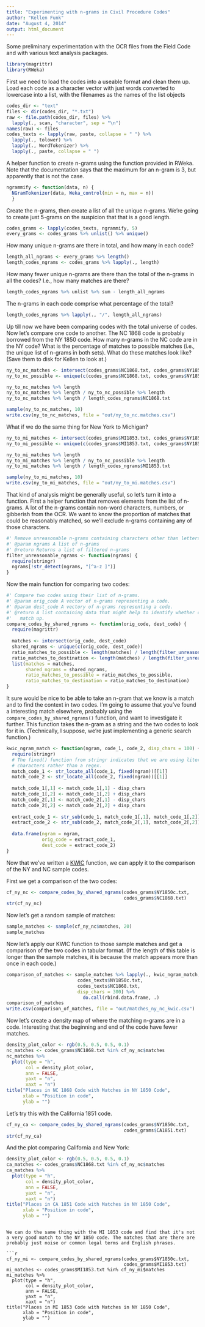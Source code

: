 ```yaml
---
title: "Experimenting with n-grams in Civil Procedure Codes"
author: "Kellen Funk"
date: "August 4, 2014"
output: html_document
---
```


Some preliminary experimentation with the OCR files from the Field Code and with
various text analysis packages.

```r
library(magrittr)
library(RWeka)
```

First we need to load the codes into a useable format and clean them up. Load each code as a character vector with just words converted to lowercase into a list, with the filenames as the names of the list objects

```r
codes_dir <- "text"
files <- dir(codes_dir, "*.txt")
raw <- file.path(codes_dir, files) %>%
  lapply(., scan, "character", sep = "\n")
names(raw) <- files
codes_texts <- lapply(raw, paste, collapse = " ") %>%
  lapply(., tolower) %>%
  lapply(., WordTokenizer) %>%
  lapply(., paste, collapse = " ")
```

A helper function to create n-grams using the function provided in RWeka. Note that the documentation says that the maximum for an n-gram is 3, but apparently that is not the case. 

```r
ngrammify <- function(data, n) { 
  NGramTokenizer(data, Weka_control(min = n, max = n))
  }
```

Create the n-grams, then create a list of all the unique n-grams. We're going to create just 5-grams on the suspicion that that is a good length.

```r
codes_grams <- lapply(codes_texts, ngrammify, 5)
every_grams <- codes_grams %>% unlist() %>% unique()
```

How many unique n-grams are there in total, and how many in each code?

```r
length_all_ngrams <- every_grams %>% length()
length_codes_ngrams <- codes_grams %>% lapply(., length)
```

How many fewer unique n-grams are there than the total of the n-grams in all the codes? I.e., how many matches are there?

```r
length_codes_ngrams %>% unlist %>% sum - length_all_ngrams
```

The n-grams in each code comprise what percentage of the total?

```r
length_codes_ngrams %>% lapply(., "/", length_all_ngrams)
```

Up till now we have been comparing codes with the total universe of codes. Now let's compare one code to another. The NC 1868 code is probably borrowed from the NY 1850 code. How many n-grams in the NC code are in the NY code? What is the percentage of matches to possible matches (i.e., the unique list of n-grams in both sets). What do these matches look like? (Save them to disk for Kellen to look at.)

```r
ny_to_nc_matches <- intersect(codes_grams$NC1868.txt, codes_grams$NY1850c.txt) 
ny_to_nc_possible <- unique(c(codes_grams$NC1868.txt, codes_grams$NY1850c.txt))

ny_to_nc_matches %>% length
ny_to_nc_matches %>% length / ny_to_nc_possible %>% length
ny_to_nc_matches %>% length / length_codes_ngrams$NC1868.txt

sample(ny_to_nc_matches, 10)
write.csv(ny_to_nc_matches, file = "out/ny_to_nc.matches.csv")
```

What if we do the same thing for New York to Michigan?

```r
ny_to_mi_matches <- intersect(codes_grams$MI1853.txt, codes_grams$NY1850c.txt) 
ny_to_mi_possible <- unique(c(codes_grams$MI1853.txt, codes_grams$NY1850c.txt))

ny_to_mi_matches %>% length
ny_to_mi_matches %>% length / ny_to_nc_possible %>% length
ny_to_mi_matches %>% length / length_codes_ngrams$MI1853.txt

sample(ny_to_mi_matches, 10)
write.csv(ny_to_mi_matches, file = "out/ny_to_mi.matches.csv")
```

That kind of analysis might be generally useful, so let's turn it into a function. First a helper function that removes elements from the list of n-grams. A lot of the n-grams contain non-word characters, numbers, or gibberish from the OCR. We want to know the proportion of matches that could be reasonably matched, so we'll exclude n-grams containing any of those characters.

```r
#' Remove unreasonable n-grams containing characters other than letters and spaces
#' @param ngrams A list of n-grams
#' @return Returns a list of filtered n-grams
filter_unreasonable_ngrams <- function(ngrams) {
  require(stringr)
  ngrams[!str_detect(ngrams, "[^a-z ]")]
}
```

Now the main function for comparing two codes:

```r
#' Compare two codes using their list of n-grams.
#' @param orig_code A vector of n-grams representing a code.
#' @param dest_code A vectory of n-grams representing a code.
#' @return A list containing data that might help to identify whether codes
#'   match up.
compare_codes_by_shared_ngrams <- function(orig_code, dest_code) {
  require(magrittr)
  
  matches <- intersect(orig_code, dest_code)
  shared_ngrams <- unique(c(orig_code, dest_code))
  ratio_matches_to_possible <- length(matches) / length(filter_unreasonable_ngrams(shared_ngrams))
  ratio_matches_to_destination <- length(matches) / length(filter_unreasonable_ngrams(dest_code))
  list(matches = matches,
       shared_ngrams = shared_ngrams,
       ratio_matches_to_possible = ratio_matches_to_possible,
       ratio_matches_to_destination = ratio_matches_to_destination)
}
```

It sure would be nice to be able to take an n-gram that we know is a match and to find the context in two codes. I'm going to assume that you've found a interesting match elsewhere, probably using the `compare_codes_by_shared_ngrams()` function, and want to investigate it further. This function takes the n-gram as a string and the two codes to look for it in. (Technically, I suppose, we're just implementing a generic search function.) 

```r
kwic_ngram_match <- function(ngram, code_1, code_2, disp_chars = 100) {
  require(stringr)
  # The fixed() function from stringr indicates that we are using literal
  # characters rather than a regex.
  match_code_1 <- str_locate_all(code_1, fixed(ngram))[[1]]
  match_code_2 <- str_locate_all(code_2, fixed(ngram))[[1]]
  
  match_code_1[,1] <- match_code_1[,1] - disp_chars
  match_code_1[,2] <- match_code_1[,2] + disp_chars
  match_code_2[,1] <- match_code_2[,1] - disp_chars
  match_code_2[,2] <- match_code_2[,2] + disp_chars
  
  extract_code_1 <- str_sub(code_1, match_code_1[,1], match_code_1[,2])
  extract_code_2 <- str_sub(code_2, match_code_2[,1], match_code_2[,2])
  
  data.frame(ngram = ngram,
             orig_code = extract_code_1,
             dest_code = extract_code_2)
}
```

Now that we've written a [KWIC](http://en.wikipedia.org/wiki/Key_Word_in_Context) function, we can apply it to the comparison of the NY and NC sample codes.

First we get a comparison of the two codes:

```r
cf_ny_nc <- compare_codes_by_shared_ngrams(codes_grams$NY1850c.txt,
                                           codes_grams$NC1868.txt)
str(cf_ny_nc)
```

Now let's get a random sample of matches:

```r
sample_matches <- sample(cf_ny_nc$matches, 20)
sample_matches
```

Now let's apply our KWIC function to those sample matches and get a comparison of the two codes in tabular format. (If the length of this table is longer than the sample matches, it is because the match appears more than once in each code.)

```r
comparison_of_matches <- sample_matches %>% lapply(., kwic_ngram_match,
                          codes_texts$NY1850c.txt,
                          codes_texts$NC1868.txt,
                          disp_chars = 300) %>%
                            do.call(rbind.data.frame, .)
comparison_of_matches
write.csv(comparison_of_matches, file = "out/matches_ny_nc_kwic.csv")
```

Now let's create a density map of where the matching n-grams are in a code. Interesting that the beginning and end of the code have fewer matches.

```r
density_plot_color <- rgb(0.5, 0.5, 0.5, 0.1)
nc_matches <- codes_grams$NC1868.txt %in% cf_ny_nc$matches  
nc_matches %>% 
  plot(type = "h",
       col = density_plot_color,
       ann = FALSE,
       yaxt = "n",
       xaxt = "n")
title("Places in NC 1868 Code with Matches in NY 1850 Code",
      xlab = "Position in code",
      ylab = "")
```

Let's try this with the California 1851 code.

```r
cf_ny_ca <- compare_codes_by_shared_ngrams(codes_grams$NY1850c.txt,
                                           codes_grams$CA1851.txt)
str(cf_ny_ca)
```

And the plot comparing California and New York:

```r
density_plot_color <- rgb(0.5, 0.5, 0.5, 0.1)
ca_matches <- codes_grams$NC1868.txt %in% cf_ny_nc$matches  
ca_matches %>% 
  plot(type = "h",
       col = density_plot_color,
       ann = FALSE,
       yaxt = "n",
       xaxt = "n")
title("Places in CA 1851 Code with Matches in NY 1850 Code",
      xlab = "Position in code",
      ylab = "")
```
```

We can do the same thing with the MI 1853 code and find that it's not a very good match to the NY 1850 code. The matches that are there are probably just noise or common legal terms and English phrases.

```r
cf_ny_mi <- compare_codes_by_shared_ngrams(codes_grams$NY1850c.txt,
                                           codes_grams$MI1853.txt)
mi_matches <- codes_grams$MI1853.txt %in% cf_ny_mi$matches  
mi_matches %>% 
  plot(type = "h",
       col = density_plot_color,
       ann = FALSE,
       yaxt = "n",
       xaxt = "n")
title("Places in MI 1853 Code with Matches in NY 1850 Code",
      xlab = "Position in code",
      ylab = "")
```





